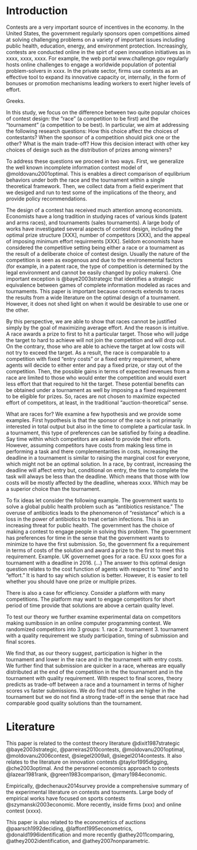 Introduction
============

Contests are a very important source of incentives in the economy. In the United States, the government regularly sponsors open competitions aimed at solving challenging problems on a variety of important issues including public health, education, energy, and environment protection. Increasingly, contests are conducted online in the spirt of open innovation initiatives as in xxxx, xxxx, xxxx. For example, the web portal www.challenge.gov regularly hosts online challenges to engage a worldwide population of potential problem-solvers in xxxx. In the private sector, firms use contests as an effective tool to expand its innovative capacity or, internally, in the form of bonuses or promotion mechanisms leading workers to exert higher levels of effort.

Greeks.

In this study, we focus on the difference between two quite popular choices of contest design: the "race" (a competition to be first) and the "tournament" (a competition to be best). In particular, we aim at addressing the following research questions: How this choice affect the choices of contestants?  When the sponsor of a competition should pick one or the other? What is the main trade-off? How this decision interact with other key choices of design such as the distribution of prizes among winners? 

To address these questions we proceed in two ways. First, we generalize the well known incomplete information contest model of @moldovanu2001optimal. This is enables a direct comparison of equlibrium behaviors under both the race and the tournament within a single theoretical framework. Then, we collect data from a field experiment that we desiged and run to test some of the implications of the theory, and provide policy recommendations. 

The design of a contest has received much attention among economists. Economists have a long tradition in studying races of various kinds (patent and arms races), and tournaments (sales tournaments). A large body of works have investigated several aspects of contest design, including the optimal prize structure [XXX], number of competitors [XXX], and the appeal of imposing minimum effort requirments [XXX].  Seldom economists have considered the competitive setting being either a race or a tournament as the result of a deliberate choice of contest design. Usually the nature of the competition is seen as exogenous and due to the environemental factors (for example, in a patent race, the type of competition is determined by the legal environment and cannot be easily changed by policy makers). One important exception is @baye2003strategic that identifies a strategic equivalence between games of complete information modeled as races and tournaments. This paper is important because connects extends to races the results from a wide literature on the optimal design of a tournament. However, it does not shed light on when it would be desirable to use one or the other.

<!-- Results -->
By this perspective, we are able to show that races cannot be justified simply by the goal of maximizing average effort. And the reason is intuitive. A race awards a prize to first to hit a particular target. Those who will judge the target to hard to achieve will not join the competition and will drop out. On the contrary,  those who are able to achieve the target at low costs will not try to exceed the target. As a result, the race is comparable to a competition with fixed "entry costs" or a fixed entry requirement, where agents will decide to either enter and pay a fixed prize, or stay out of the competition. Then, the possible gains in terms of expected revenues from a race are limited to those who would enter the competition and would exert less effort that that required to hit the target. These potential benefits can be obtained under a tournament as well by imposing a a fixed requirement to be eligible for prizes. So, races are not chosen to maximize expected effort of competitors, at least, in the traditional "auction-theoretical" sense. 

What are races for? We examine a few hypothesis and we provide some examples. First hypothesis is that the sponsor of the race is not primarily interested in total output but also in the time to complete a particular task. In a tournament, this type of preferences can be satisfied by fixing a deadline. Say time within which competitors are asked to provide their efforts. However, assuming competitors have costs from making less time in performing a task and there complementarities in costs, increasing the deadline in a tournament is similar to raising the marginal cost for everyone, which might not be an optimal solution. In a race, by contrast, increasing the deadline will affect entry but, conditional on entry, the time to complete the task will always be less than the deadline. Which means that those with low costs will be mostly affected by the deadline, whereas xxxx.  Which may be a superior choice than the tournament.  

To fix ideas let consider the following example. The government wants to solve a global public health problem such as "antibiotics resistance." The overuse of antibiotics leads to the phenomenon of "resistance" which is a loss in the power of antibiotics to treat certain infections. This is an increasing threat for public health. The government has the choice of making a contest to engage people in solving this problem. The government has preferences for time in the sense that the government wants to minimize to have the first submission. So, the government fix a requirement in terms of costs of the solution and award a prize to the first to meet this requirement. Example. UK governemet goes for a race. EU xxxx goes for a tournament with a deadline in 2016. (...) The answer to this optimal design question relates to the cost function of agents with respect to "time" and to "effort." It is hard to say which solution is better. However, it is easier to tell whether you should have one prize or multiple prizes. 

There is also a case for efficiency.  Consider a platform with many competitions. The platform may want to engage competitors for short period of time provide that solutions are above a certain quality level. 


To test our theory we further examine experimental data on competitors making sumibssion in an online computer programming contest. We randomized competitors into 3 groups: 
1. race
2. tournament
3. tournament with a quality requirement
we study participation, timing of submission and final scores. 

We find that, as our theory suggest, participation is higher in the tournament and lower in the race and in the tournament with entry costs.  We further find that submission are quicker in a race, whereas are equally distributed at the end of the competition in the the tournament and in the tournament with quality requirement. With respect to final scores, theory predicts as trade-off between a race and a tournament in terms of higher scores vs faster submissions. We do find that scores are higher in the tournament but we do not find a strong trade-off in the sense that race had comparable good quality solutions than the tournament.


Literature
==========

This paper is related to the contest theory literature
@dixit1987strategic @baye2003strategic, @parreiras2010contests,
@moldovanu2001optimal, @moldovanu2006contest, @siegel2009all,
@siegel2014contests. It also relates to the literature on innovation
contests @taylor1995digging, @che2003optimal. And the personnel
economics approach to contests @lazear1981rank, @green1983comparison,
@mary1984economic.

Empirically, @dechenaux2014survey provide a comprehensive summary of the
experimental literature on contests and tourments. Large body of
empirical works have focused on sports contests @szymanski2003economic.
More recently, inside firms (xxx) and online contest (xxxx).

This paper is also related to the econometrics of auctions
@paarsch1992deciding, @laffont1995econometrics,
@donald1996identification and more recently @athey2011comparing,
@athey2002identification, and @athey2007nonparametric.

[^1]: On a monthly basis, the web portal www.challenge.gov publishes
    calls for new online challenges seeking problem solvers from all
    around the world.
